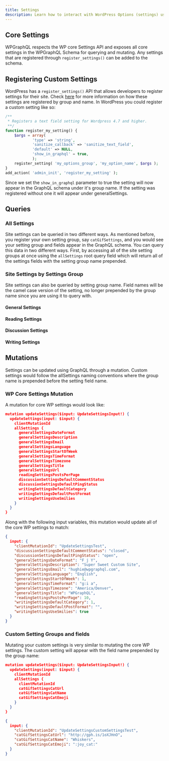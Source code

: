 ```yaml
---
title: Settings
description: Learn how to interact with WordPress Options (settings) using WPGraphQL
---
```


## Core Settings

WPGraphQL respects the WP core Settings API and exposes all core settings in the WPGraphQL Schema for querying and mutating. Any settings that are registered through `register_settings()` can be added to the schema.


## Registering Custom Settings

WordPress has a `register_settings()` API that allows developers to register settings for their site. Check [here](https://developer.wordpress.org/reference/functions/register_setting/) for more information on how these settings are registered by group and name. In WordPress you could register a custom setting like so:

```PHP
/**
 * Registers a text field setting for Wordpress 4.7 and higher.
 **/
function register_my_setting() {
    $args = array(
            'type' => 'string',
            'sanitize_callback' => 'sanitize_text_field',
            'default' => NULL,
            'show_in_graphql' = true,
            );
    register_setting( 'my_options_group', 'my_option_name', $args );
}
add_action( 'admin_init', 'register_my_setting' );
```

Since we set the `show_in_graphql` parameter to true the setting will now appear in the GraphQL schema under it's group name. If the setting was registered without one it will appear under generalSettings.

## Queries

### All Settings

Site settings can be queried in two different ways. As mentioned before, you register your own setting group, say `catGifSettings`, and you would see your setting group and fields appear in the GraphQL schema. You can query this data in two different ways. First, by accessing all of the site setting groups at once using the `allSettings` root query field which will return all of the settings fields with the setting group name prepended.

<GraphiQL
  query="query {
  allSettings {
    generalSettingsDateFormat
    generalSettingsDescription
    generalSettingsEmail
    generalSettingsLanguage
    generalSettingsStartOfWeek
    generalSettingsTimeFormat
    generalSettingsTimezone
    generalSettingsTitle
    generalSettingsUrl
    readingSettingsPostsPerPage
    discussionSettingsDefaultCommentStatus
    discussionSettingsDefaultPingStatus
    writingSettingsDefaultCategory
    writingSettingsDefaultPostFormat
    writingSettingsUseSmilies
  }
}"
/>

### Site Settings by Settings Group

Site settings can also be queried by setting group name. Field names will be the camel case version of the setting, no longer prepended by the group name since you are using it to query with.

#### General Settings

<GraphiQL
  query="query{generalSettings {
  dateFormat
  description
  email
  language
  startOfWeek
  timeFormat
  timezone
  title
  url
}}"
/>

#### Reading Settings

<GraphiQL
  query="query{readingSettings {
    postsPerPage
}}"
/>

#### Discussion Settings

<GraphiQL
  query="query{discussionSettings {
  defaultCommentStatus
  defaultPingStatus
}}"
/>

#### Writing Settings

<GraphiQL
  query="query{writingSettings {
  defaultCategory
  defaultPostFormat
  useSmilies
}}"
/>

## Mutations

Settings can be updated using GraphQL through a mutation. Custom settings would follow the allSettings naming conventions where the group name is prepended before the setting field name.

### WP Core Settings Mutation
A mutation for core WP settings would look like:

```JSON 
mutation updateSettings($input: UpdateSettingsInput!) {
  updateSettings(input: $input) {
    clientMutationId
    allSettings {
      generalSettingsDateFormat
      generalSettingsDescription
      generalSettingsEmail
      generalSettingsLanguage
      generalSettingsStartOfWeek
      generalSettingsTimeFormat
      generalSettingsTimezone
      generalSettingsTitle
      generalSettingsUrl
      readingSettingsPostsPerPage
      discussionSettingsDefaultCommentStatus
      discussionSettingsDefaultPingStatus
      writingSettingsDefaultCategory
      writingSettingsDefaultPostFormat
      writingSettingsUseSmilies
    }
  }
}
```

Along with the following input variables, this mutation would update all  of the core WP settings to match:

```JSON
{
  input: {
    "clientMutationId": "UpdateSettingsTest",
    "discussionSettingsDefaultCommentStatus": "closed",
    "discussionSettingsDefaultPingStatus": "open",
    "generalSettingsDateFormat": "F j Y",
    "generalSettingsDescription": "Super Sweet Custom Site",
    "generalSettingsEmail": "hughie@wpgraphql.com",
    "generalSettingsLanguage": "English",
    "generalSettingsStartOfWeek": 1,
    "generalSettingsTimeFormat": "g:i a",
    "generalSettingsTimezone": "America/Denver",
    "generalSettingsTitle": "WPGraphQL",
    "readingSettingsPostsPerPage": 10,
    "writingSettingsDefaultCategory": 1,
    "writingSettingsDefaultPostFormat": "",
    "writingSettingsUseSmilies": true
  }
}
```

### Custom Setting Groups and fields

Mutating your custom settings is very similar to mutating the core WP settings. The custom setting will appear with the field name prepended by the group name:

```JSON 
mutation updateSettings($input: UpdateSettingsInput!) {
  updateSettings(input: $input) {
    clientMutationId
    allSettings {
      clientMutationId
      catGifSettingsCatUrl
      catGifSettingsCatName
      catGifSettingsCatEmoji
    }
  }
}
```

```JSON
{
  input: {
    "clientMutationId": "UpdateSettingsCustomSettingsTest",
    "catGifSettingsCatUrl": "http://gph.is/1oXJHnO",
    "catGifSettingsCatName": "Whiskers",
    "catGifSettingsCatEmoji": ":joy_cat:"
  }
}
```
